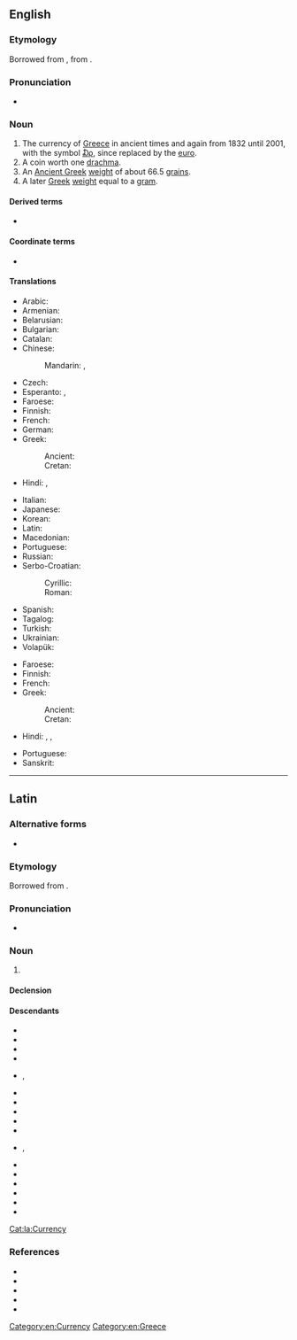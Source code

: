 ==English==
{{wikipedia|Greek drachma}}

===Etymology===
Borrowed from {{bor|en|la|drachma}}, from {{der|en|grc|δραχμή}}.

===Pronunciation===
* {{IPA|en|/ˈdɹæk.mə/}}

===Noun===
{{en-noun|s|drachmae|drachmai}}

# The currency of [[Greece]] in ancient times and again from 1832 until 2001, with the symbol [[₯]], since replaced by the [[euro]].
# A coin worth one [[drachma]].
# An [[Ancient Greek]] [[weight]] of about 66.5 [[grain]]s.
# A later [[Greek]] [[weight]] equal to a [[gram]].

====Derived terms====
* {{l|en|new drachma}}

====Coordinate terms====
*{{l|en|obol}}

====Translations====
{{trans-top|currency}}
* Arabic: {{t|ar|دِرَاخْمَا|f}}
* Armenian: {{t+|hy|դրախմա}}
* Belarusian: {{t|be|дра́хма|f}}
* Bulgarian: {{t|bg|дра́хма|f}}
* Catalan: {{t+|ca|dracma|f}}
* Chinese:
*: Mandarin: {{t+|cmn|德拉克馬|sc=Hani}}, {{t+|cmn|德拉克马|tr=délākèmǎ|sc=Hani}}
* Czech: {{t+|cs|drachma|f}}
* Esperanto: {{t|eo|draĥmo}}, {{t|eo|drakmo}}
* Faroese: {{t|fo|drakma|f}}
* Finnish: {{t+|fi|drakma}}
* French: {{t+|fr|drachme|f}}
* German: {{t+|de|Drachme|f}}
* Greek: {{t+|el|δραχμή|f}}
*: Ancient: {{t|grc|δραχμή|f}}
*: Cretan: {{t|grc|δαρχμά|f}}
* Hindi: {{t+|hi|दिरम|m}}, {{t+|hi|दिरहम|m}}
{{trans-mid}}
* Italian: {{t+|it|dracma|f}}
* Japanese: {{t|ja|ドラクマ|tr=dorakuma|sc=Jpan}}
* Korean: {{t|ko|드라크마}}
* Latin: {{t|la|drachma|f}}
* Macedonian: {{t|mk|драхма|f}}
* Portuguese: {{t+|pt|dracma|f}}
* Russian: {{t+|ru|дра́хма|f}}
* Serbo-Croatian:
*: Cyrillic: {{t|sh|драхма|f}}
*: Roman: {{t+|sh|drahma|f}}
* Spanish: {{t+|es|dracma|f}}
* Tagalog: {{t|tl|drakma}}
* Turkish: {{t+|tr|drahmi}}
* Ukrainian: {{t+|uk|дра́хма|f}}
* Volapük: {{t+|vo|dragmad}}
{{trans-bottom}}

{{trans-top|coin}}
* Faroese: {{t|fo|drakma|f}}
* Finnish: {{t+|fi|drakma}}
* French: {{t+|fr|drachme|f}}
* Greek: {{t+|el|δραχμή|f}}
*: Ancient: {{t|grc|δραχμή|f}}
*: Cretan: {{t|grc|δαρχμά|f}}
* Hindi: {{t+|hi|दिरम|m}}, {{t+|hi|दिरहम|m}}, {{t+|hi|द्रम्म|m}}
{{trans-mid}}
* Portuguese: {{t+|pt|dracma|m}}
* Sanskrit: {{t+|sa|द्रम्म|m}}
{{trans-bottom}}

[[Category:en:Currency]]
[[Category:en:Greece]]

----

==Latin==

===Alternative forms===
* {{l|la|drachuma}}

===Etymology===
Borrowed from {{bor|la|grc|δραχμή}}. 

===Pronunciation===
* {{la-IPA|drachma}}

===Noun===
{{la-noun|drachma<1>}}

# {{lb|la|Classical}} {{l|en|drachma}} {{gloss|Ancient Greek coin, one hundredth of a {{l|la|mina}}}}

====Declension====
{{la-ndecl|drachma<1>}}

====Descendants====
* {{desctree|LL.|dragma|der=1}}
* {{desc|hy|դրախմա|bor=1}}
* {{desc|be|дра́хма|bor=1}}
* {{desc|bg|дра́хма|bor=1}}
* {{desc|ca|dracma|bor=1}}, {{l|ca|drama#Etymology_2|drama}}
* {{desc|cs|drachma|bor=1}}
* {{desc|en|drachma|bor=1}}
* {{desc|fo|drakma|bor=1}}
* {{desc|fi|drakma|bor=1}}
* {{desc|got|𐌳𐍂𐌰𐌺𐌼𐌰|bor=1}}
* {{desc|it|dracma|bor=1}}, {{l|it|dramma}}
* {{desc|mk|драхма|bor=1}}
* {{desc|pt|dracma|bor=1}}
* {{desc|ru|дра́хма|bor=1}}
* {{desc|sh|дра̀хма|tr={{l|sh|dràhma}}|bor=1}}
* {{desc|es|dracma|bor=1}}
* {{desc|uk|дра́хма|bor=1}}

[[Cat:la:Currency]]

===References===
* {{R:L&S}}
* {{R:Elementary Lewis}}
* {{R:Gaffiot}}
* {{R:Peck}}
* {{R:Smith's Antiquities}}
